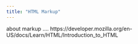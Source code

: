 ```yaml
---
title: "HTML Markup"
---
```


about markup ....
https://developer.mozilla.org/en-US/docs/Learn/HTML/Introduction_to_HTML
